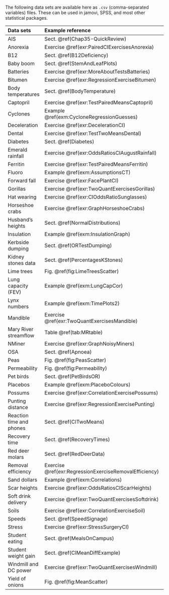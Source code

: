 The following data sets are available here as `.csv` (comma-separated variables) files.
These can be used in jamovi, SPSS, and most other statistical packages.


Data sets                  |  Example reference                            |  `csv` file
:--------------------------+:----------------------------------------------+----------------------------------------:
AIS                        | Sect.\ \@ref(Chap35-QuickReview)               | [AISsub.csv](./Data/AISsub.csv)
Anorexia                   | Exercise \@ref(exr:PairedCIExercisesAnorexia) | [Anorexia.csv](./Data/Anorexia.csv)
B12                        | Sect.\ \@ref(B12Deficiency)                    | [B12Long.csv](./Data/B12Long.csv)
Baby boom                  | Sect.\ \@ref(StemAndLeafPlots)                 | [BabyBoom.csv](./Data/BabyBoom.csv)
Batteries                  | Exercise \@ref(exr:MoreAboutTestsBatteries)   | [Battery.csv](Data/Battery.csv)
Bitumen                    | Exercise \@ref(exr:RegressionExerciseBitumen) | [Bitumen.csv](./Data/Bitumen.csv)
Body temperatures          | Sect.\ \@ref(BodyTemperature)                  | [BodyTemp.csv](./Data/BodyTemp.csv)
Captopril                  | Exercise \@ref(exr:TestPairedMeansCaptopril)  | [Captopril.csv](./Data/Captopril.csv)
Cyclones                   | Example \@ref(exm:CycloneRegressionGuesses)   | [Cyclones.csv](./Data/Cyclones.csv)
Deceleration               | Exercise \@ref(exr:DecelerationCI)            | [Deceleration.csv](./Data/Deceleration.csv)
Dental                     | Exercise \@ref(exr:TestTwoMeansDental)        | [Dental.csv](./Data/Dental.csv)
Diabetes                   | Sect.\ \@ref(Diabetes)                         | [Diabetes.csv](./Data/Diabetes.csv)
Emerald rainfall           | Exercise \@ref(exr:OddsRatiosCIAugustRainfall) | [EmeraldAug.csv](./Data/EmeraldAug.csv)
Ferritin                   | Exercise \@ref(exr:TestPairedMeansFerritin)  | [Ferritin.csv](./Data/Ferritin.csv)
Fluoro                     | Example \@ref(exm:AssumptionsCT)             | [Fluoro.csv](./Data/Fluoro.csv)  
Forward fall               | Exercise \@ref(exr:FacePlantCI)              | [ForwardFall.csv](./Data/ForwardFall.csv)  
Gorillas                   | Exercise \@ref(exr:TwoQuantExercisesGorillas)| [Gorillas.csv](./Data/Gorillas.csv)  
Hat wearing                | Exercise \@ref(exr:CIOddsRatioSunglasses)    | [HatSunglasses.csv](Data/HatSunglasses.csv)
Horseshoe crabs            | Exercise \@ref(exr:GraphHorseshoeCrabs)      | [HCrabs.csv](./Data/HCrabs.csv)
Husband's heights          | Sect.\ \@ref(NormalDistributions)             | [HusbandWife.csv](./Data/HusbandWife.csv)
Insulation                 | Example \@ref(exm:InsulationGraph)           | [Insulation](./Data/Insulation.csv)
Kerbside dumping           | Sect.\ \@ref(ORTestDumping)                   | [Kerbside.csv](./Data/Kerbside.csv)
Kidney stones data         | Sect.\ \@ref(PercentagesKStones)              | [KStones.csv](./Data/KStones.csv)
Lime trees                 | Fig.\ \@ref(fig:LimeTreesScatter)             | [Lime.csv](./Data/Lime.csv)
Lung capacity (FEV)        | Example \@ref(exm:LungCapCor)                | [LungCap.csv](./Data/LungCap.csv)
Lynx numbers               | Example \@ref(exm:TimePlots2)                | [Lynx.csv](./Data/Lynx.csv)
Mandible                   | Exercise \@ref(exr:TwoQuantExercisesMandible) | [Mandible.csv](./Data/Mandible.csv)
Mary River streamflow      | Table \@ref(tab:MRtable)                     | [MaryRiver.csv](./Data/MaryRiver.csv)
NMiner                     | Exercise \@ref(exr:GraphNoisyMiners)         | [NMiner.csv](./Data/NMiner.csv)  
OSA                        | Sect.\ \@ref(Apnoea)                          | [OSA.csv](./Data/OSA.csv)  
Peas                       | Fig.\ \@ref(fig:PeasScatter)                  | [Peas.csv](./Data/Peas.csv)  
Permeability               | Fig.\ \@ref(fig:Permeability)                 | [Perm.csv](./Data/Perm.csv)  
Pet birds                  | Sect.\ \@ref(PetBirdsOR)                      | [PetBirds.csv](./Data/PetBirds.csv)
Placebos                   | Example \@ref(exm:PlaceboColours)            | [Placebos](./Data/Placebos.csv)  
Possums                    | Exercise \@ref(exr:CorrelationExercisePossums) | [Possums.csv](./Data/Possums.csv)  
Punting distance           | Exercise \@ref(exr:RegressionExercisePunting)| [Punting.csv](./Data/Punting.csv)
Reaction time and phones   | Sect.\ \@ref(CITwoMeans)                      | [ReactionTime.csv](//Data/ReactionTime.csv)
Recovery time              | Sect.\ \@ref(RecoveryTimes)                   | [RecoveryTimes.csv](./Data/RecoveryTimes.csv)
Red deer molars            | Sect.\ \@ref(RedDeerData)                     | [RedDeer.csv](./Data/RedDeer.csv) 
Removal efficiency         | Exercise \@ref(exr:RegressionExerciseRemovalEfficiency)  | [Removal.csv](./Data/Removal.csv)
Sand dollars               | Example \@ref(exm:Correlations)              | [Sanddollars.csv](./Data/Sanddollars.csv)
Scar heights               | Exercise \@ref(exr:OddsRatiosCIScarHeights)  | [ScarHeight.csv](./Data/ScarHeight.csv)
Soft drink delivery        | Exercise \@ref(exr:TwoQuantExercisesSoftdrink) | [SDrink.csv](./Data/SDrink.csv)
Soils                      | Exercise \@ref(exr:CorrelationExerciseSoil)  | [Soils.csv](./Data/Soils.csv)
Speeds                     | Sect.\ \@ref(SpeedSignage)                    | [Speed.csv](./Data/Speed.csv)
Stress                     | Exercise \@ref(exr:StressSurgeryCI)          | [Stress.csv](./Data/Stress.csv)
Student eating             | Sect.\ \@ref(MealsOnCampus)                   | [StudentsEat.csv](./Data/StudentsEat.csv)
Student weight gain        | Sect.\ \@ref(CIMeanDiffExample)               | [StudentWt](./Data/StudentWt.csv)
Windmill and DC power      | Exercise \@ref(exr:TwoQuantExercisesWindmill) | [Windmill.csv](./Data/Windmill.csv)
Yield of onions            | Fig.\ \@ref(fig:MeanScatter)                  | [YieldDen.csv](./Data/YieldDen.csv)
